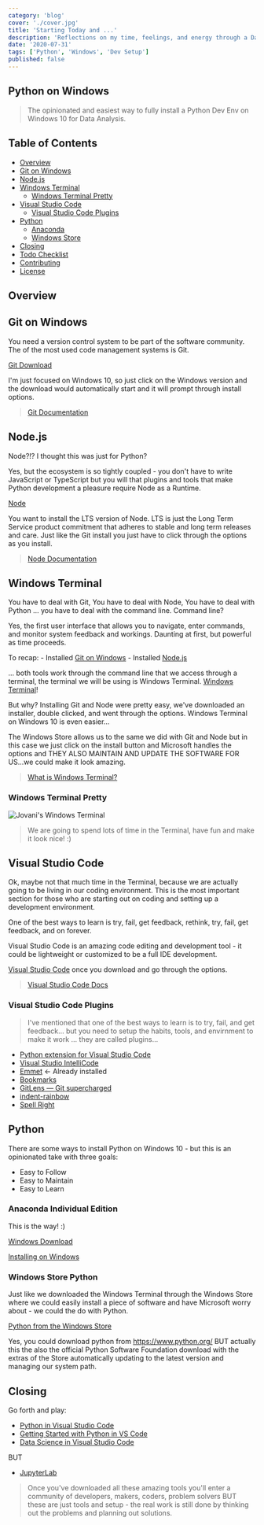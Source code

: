 ```yaml
---
category: 'blog'
cover: './cover.jpg'
title: 'Starting Today and ...'
description: 'Reflections on my time, feelings, and energy through a Data Science boot camp.'
date: '2020-07-31'
tags: ['Python', 'Windows', 'Dev Setup']
published: false
---
```


## Python on Windows

> The opinionated and easiest way to fully install a Python Dev Env on Windows 10 for Data Analysis.

## Table of Contents

- [Overview](#Overview)
- [Git on Windows](#GitOnWindows)
- [Node.js](#Node)
- [Windows Terminal](#WindowsTerminal)
  - [Windows Terminal Pretty](#WindowsTerminalPretty)
- [Visual Studio Code](#VisualStudioCode)
  - [Visual Studio Code Plugins](#VisualStudioCodePlugins)
- [Python](#Python)
  - [Anaconda](#AnacondaIndividualEdition)
  - [Windows Store](#WindowsStorePython)
- [Closing](#Closing)
- [Todo Checklist](#TodoChecklist)
- [Contributing](#Contributing)
- [License](#License)

## Overview

## Git on Windows

You need a version control system to be part of the software community. The of the most used code management systems is Git.

[Git Download](https://git-scm.com/downloads)

I'm just focused on Windows 10, so just click on the Windows version and the download would automatically start and it will prompt through install options.

> [Git Documentation](https://git-scm.com/doc)

## Node.js

Node?!? I thought this was just for Python?

Yes, but the ecosystem is so tightly coupled - you don't have to write JavaScript or TypeScript but you will that plugins and tools that make Python development a pleasure require Node as a Runtime.

[Node](https://nodejs.org/en/)

You want to install the LTS version of Node. LTS is just the Long Term Service product commitment that adheres to stable and long term releases and care. Just like the Git install you just have to click through the options as you install.

> [Node Documentation](https://nodejs.org/en/docs/)

## Windows Terminal

You have to deal with Git, You have to deal with Node, You have to deal with Python ... you have to deal with the command line. Command line?

Yes, the first user interface that allows you to navigate, enter commands, and monitor system feedback and workings. Daunting at first, but powerful as time proceeds.

To recap: - Installed [Git on Windows](#GitOnWindows) - Installed [Node.js](#Node)

... both tools work through the command line that we access through a terminal, the terminal we will be using is Windows Terminal. [Windows Terminal](https://www.microsoft.com/en-us/p/windows-terminal/9n0dx20hk701?activetab=pivot:overviewtab)!

But why? Installing Git and Node were pretty easy, we've downloaded an installer, double clicked, and went through the options. Windows Terminal on Windows 10 is even easier...

The Windows Store allows us to the same we did with Git and Node but in this case we just click on the install button and Microsoft handles the options and THEY ALSO MAINTAIN AND UPDATE THE SOFTWARE FOR US...we could make it look amazing.

> [What is Windows Terminal?](https://docs.microsoft.com/en-us/windows/terminal/)

### Windows Terminal Pretty

![Jovani's Windows Terminal](images/WindowsTerminal.png)

> We are going to spend lots of time in the Terminal, have fun and make it look nice! :)

## Visual Studio Code

Ok, maybe not that much time in the Terminal, because we are actually going to be living in our coding environment. This is the most important section for those who are starting out on coding and setting up a development environment.

One of the best ways to learn is try, fail, get feedback, rethink, try, fail, get feedback, and on forever.

Visual Studio Code is an amazing code editing and development tool - it could be lightweight or customized to be a full IDE development.

[Visual Studio Code](https://code.visualstudio.com/Download) once you download and go through the options.

> [Visual Studio Code Docs](https://code.visualstudio.com/docs)

### Visual Studio Code Plugins

> I've mentioned that one of the best ways to learn is to try, fail, and get feedback... but you need to setup the habits, tools, and envirnment to make it work ... they are called plugins...

- [Python extension for Visual Studio Code](https://marketplace.visualstudio.com/items?itemName=ms-python.python)
- [Visual Studio IntelliCode](https://marketplace.visualstudio.com/items?itemName=VisualStudioExptTeam.vscodeintellicode)
- [Emmet](https://docs.emmet.io/) <- Already installed
- [Bookmarks](https://marketplace.visualstudio.com/items?itemName=alefragnani.Bookmarks)
- [GitLens — Git supercharged](https://marketplace.visualstudio.com/items?itemName=eamodio.gitlens)
- [indent-rainbow](https://marketplace.visualstudio.com/items?itemName=oderwat.indent-rainbow)
- [Spell Right](https://marketplace.visualstudio.com/items?itemName=ban.spellright)

## Python

There are some ways to install Python on Windows 10 - but this is an opinionated take with three goals:

- Easy to Follow
- Easy to Maintain
- Easy to Learn

### Anaconda Individual Edition

This is the way! :)

[Windows Download](https://www.anaconda.com/products/individual#windows)

[Installing on Windows](https://docs.anaconda.com/anaconda/install/windows/)

### Windows Store Python

Just like we downloaded the Windows Terminal through the Windows Store where we could easily install a piece of software and have Microsoft worry about - we could the do with Python.

[Python from the Windows Store](https://www.microsoft.com/en-us/p/python-38/9mssztt1n39l?activetab=pivot:overviewtab)

Yes, you could download python from https://www.python.org/ BUT actually this the also the official Python Software Foundation download with the extras of the Store automatically updating to the latest version and managing our system path.

## Closing

Go forth and play:

- [Python in Visual Studio Code](https://code.visualstudio.com/docs/languages/python)
- [Getting Started with Python in VS Code](https://code.visualstudio.com/docs/python/python-tutorial)
- [Data Science in Visual Studio Code](https://code.visualstudio.com/docs/python/data-science-tutorial)

BUT

- [JupyterLab](https://jupyterlab.readthedocs.io/en/stable/getting_started/overview.html)

> Once you've downloaded all these amazing tools you'll enter a community of developers, makers, coders, problem solvers BUT these are just tools and setup - the real work is still done by thinking out the problems and planning out solutions.
